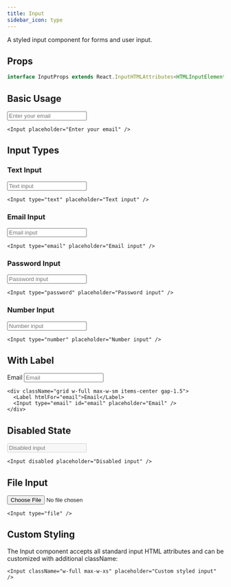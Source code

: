 ```yaml
---
title: Input
sidebar_icon: type
---
```


A styled input component for forms and user input.

## Props

```ts
interface InputProps extends React.InputHTMLAttributes<HTMLInputElement> {}
```

## Basic Usage

<Input placeholder="Enter your email" />

```tsx
<Input placeholder="Enter your email" />
```

## Input Types

### Text Input

<Input type="text" placeholder="Text input" />

```tsx
<Input type="text" placeholder="Text input" />
```

### Email Input

<Input type="email" placeholder="Email input" />

```tsx
<Input type="email" placeholder="Email input" />
```

### Password Input

<Input type="password" placeholder="Password input" />

```tsx
<Input type="password" placeholder="Password input" />
```

### Number Input

<Input type="number" placeholder="Number input" />

```tsx
<Input type="number" placeholder="Number input" />
```

## With Label

<div className="grid w-full max-w-sm items-center gap-1.5">
  <Label htmlFor="email">Email</Label>
  <Input type="email" id="email" placeholder="Email" />
</div>

```tsx
<div className="grid w-full max-w-sm items-center gap-1.5">
  <Label htmlFor="email">Email</Label>
  <Input type="email" id="email" placeholder="Email" />
</div>
```

## Disabled State

<Input disabled placeholder="Disabled input" />

```tsx
<Input disabled placeholder="Disabled input" />
```

## File Input

<Input type="file" />

```tsx
<Input type="file" />
```

## Custom Styling

The Input component accepts all standard input HTML attributes and can be customized with additional className:

```tsx
<Input className="w-full max-w-xs" placeholder="Custom styled input" />
```
